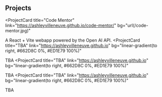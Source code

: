 ## Projects

<ProjectCard
  title="Code Mentor"
  link="https://ashleyvilleneuve.github.io/code-mentor/"
  bg="url(/code-mentor.jpg)"
>
  A React + Vite webapp powered by the Open AI API.
</ProjectCard>
<ProjectCard
  title="TBA"
  link="https://ashleyvilleneuve.github.io"
  bg="linear-gradient(to right, #662D8C 0%, #ED1E79 100%)"
>
  TBA
</ProjectCard>
<ProjectCard
  title="TBA"
  link="https://ashleyvilleneuve.github.io"
  bg="linear-gradient(to right, #662D8C 0%, #ED1E79 100%)"
>
  TBA
</ProjectCard>
<ProjectCard
  title="TBA"
  link="https://ashleyvilleneuve.github.io"
  bg="linear-gradient(to right, #662D8C 0%, #ED1E79 100%)"
>
  TBA
</ProjectCard>
